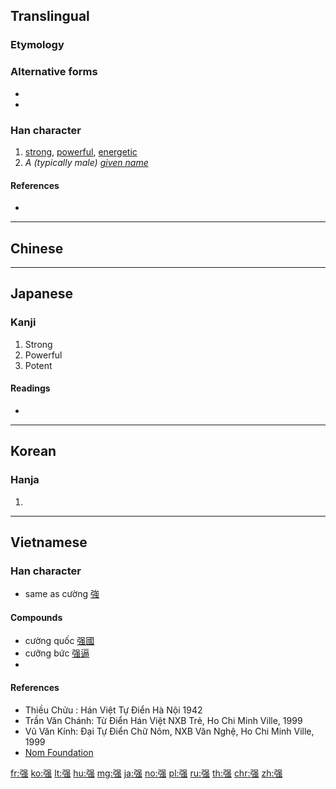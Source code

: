 {{character info/new}}
{{also|強|彊}}
==Translingual==
{{stroke order|strokes=12}}

===Etymology===
{{Han simp|彊|f=畺|t=虽}}

===Alternative forms===
* {{l|mul|強}}
* {{l|mul|彊}}

===Han character===
{{Han char|rn=57|rad=弓|as=09|sn=12|four=|canj=NRLI|ids=⿰弓虽}}

# [[strong]], [[powerful]], [[energetic]]
# ''A (typically male) [[given name]]''

====References====
* {{Han ref|kx=0360.040|dkj=09822|dj=0676.080|hdz=20999.150|uh=5F3A|ud=24378}}

----

==Chinese==
{{zh-see|強}}

----

==Japanese==

===Kanji===
{{ja-kanji|grade=|rs=弓09}}

# Strong
# Powerful
# Potent

====Readings====
* {{ja-readings|on=[[きょう]] (kyō), [[ごう]] (gō)|kun=[[つよい]] (tsuyoi), [[しいる]] (shiiru), [[つよまる]] (tsuyomaru)}}

----

==Korean==

===Hanja===
{{ko-hanja|hangeul=강|eumhun=|rv=gang|mr=kang|y=kang}}

# {{defn|lang=ko|sort=弓09}}

----

==Vietnamese==

===Han character===
{{vi-hantu|[[càng]], [[cường]], [[cưỡng]], [[gượng]], [[ngượng]]|rs=弓09}}

* same as cường [[強]]

====Compounds====
* cường quốc [[强國]]
* cưỡng bức [[强逼]]
* {{defn|lang=vi|sort=弓09}}

====References====
* Thiều Chửu : Hán Việt Tự Điển Hà Nội 1942
* Trần Văn Chánh: Từ Điển Hán Việt NXB Trẻ, Ho Chi Minh Ville, 1999
* Vũ Văn Kính: Đại Tự Điển Chữ Nôm, NXB Văn Nghệ, Ho Chi Minh Ville, 1999
* [http://nomfoundation.org/common/nom_details.php?codepoint=5f3a Nom Foundation]

[[fr:强]]
[[ko:强]]
[[lt:强]]
[[hu:强]]
[[mg:强]]
[[ja:强]]
[[no:强]]
[[pl:强]]
[[ru:强]]
[[th:强]]
[[chr:强]]
[[zh:强]]